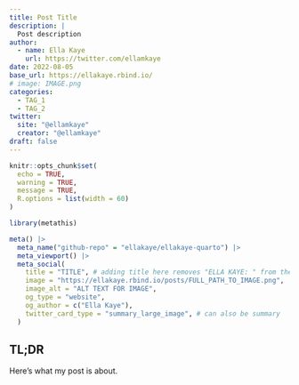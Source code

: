 ```yaml
---
title: Post Title
description: |
  Post description
author: 
  - name: Ella Kaye
    url: https://twitter.com/ellamkaye
date: 2022-08-05
base_url: https://ellakaye.rbind.io/
# image: IMAGE.png
categories:
  - TAG_1
  - TAG_2
twitter:
  site: "@ellamkaye"
  creator: "@ellamkaye"
draft: false
---
```


```r
knitr::opts_chunk$set(
  echo = TRUE,
  warning = TRUE,
  message = TRUE,
  R.options = list(width = 60)
)
```

```r
library(metathis)

meta() |>
  meta_name("github-repo" = "ellakaye/ellakaye-quarto") |>
  meta_viewport() |>
  meta_social(
    title = "TITLE", # adding title here removes "ELLA KAYE: " from the front
    image = "https://ellakaye.rbind.io/posts/FULL_PATH_TO_IMAGE.png", 
    image_alt = "ALT TEXT FOR IMAGE",
    og_type = "website",
    og_author = c("Ella Kaye"),
    twitter_card_type = "summary_large_image", # can also be summary
  )
```

## TL;DR

Here's what my post is about.